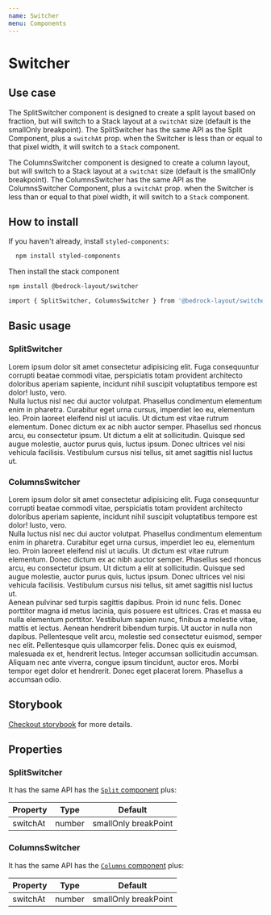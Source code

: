 ```yaml
---
name: Switcher
menu: Components
---
```



# Switcher

## Use case

The SplitSwitcher component is designed to create a split layout based on fraction, but will switch to a Stack layout at a `switchAt` size (default is the smallOnly breakpoint).
The SplitSwitcher has the same API as the Split Component, plus a `switchAt` prop. when the Switcher is less than or equal to that pixel width, it will switch to a `Stack` component.

The ColumnsSwitcher component is designed to create a column layout, but will switch to a Stack layout at a `switchAt` size (default is the smallOnly breakpoint).
The ColumnsSwitcher has the same API as the ColumnsSwitcher Component, plus a `switchAt` prop. when the Switcher is less than or equal to that pixel width, it will switch to a `Stack` component.

## How to install

If you haven't already, install `styled-components`:

```bash
  npm install styled-components
```

Then install the stack component

```bash
npm install @bedrock-layout/switcher

import { SplitSwitcher, ColumnsSwitcher } from '@bedrock-layout/switcher';
```

## Basic usage

### SplitSwitcher

<Playground>
  <SplitSwitcher gutter="lg" fraction="1/2" switchAt={700}>
    <div>
      Lorem ipsum dolor sit amet consectetur adipisicing elit. Fuga consequuntur
      corrupti beatae commodi vitae, perspiciatis totam provident architecto
      doloribus aperiam sapiente, incidunt nihil suscipit voluptatibus tempore
      est dolor! Iusto, vero.
    </div>
    <div>
      Nulla luctus nisl nec dui auctor volutpat. Phasellus condimentum elementum
      enim in pharetra. Curabitur eget urna cursus, imperdiet leo eu, elementum
      leo. Proin laoreet eleifend nisl ut iaculis. Ut dictum est vitae rutrum
      elementum. Donec dictum ex ac nibh auctor semper. Phasellus sed rhoncus
      arcu, eu consectetur ipsum. Ut dictum a elit at sollicitudin. Quisque sed
      augue molestie, auctor purus quis, luctus ipsum. Donec ultrices vel nisi
      vehicula facilisis. Vestibulum cursus nisi tellus, sit amet sagittis nisl
      luctus ut.
    </div>
  </SplitSwitcher>
</Playground>

### ColumnsSwitcher

<Playground>
  <ColumnsSwitcher gutter="lg" columns={2} switchAt={700}>
    <div>
      Lorem ipsum dolor sit amet consectetur adipisicing elit. Fuga consequuntur
      corrupti beatae commodi vitae, perspiciatis totam provident architecto
      doloribus aperiam sapiente, incidunt nihil suscipit voluptatibus tempore
      est dolor! Iusto, vero.
    </div>
    <div>
      Nulla luctus nisl nec dui auctor volutpat. Phasellus condimentum elementum
      enim in pharetra. Curabitur eget urna cursus, imperdiet leo eu, elementum
      leo. Proin laoreet eleifend nisl ut iaculis. Ut dictum est vitae rutrum
      elementum. Donec dictum ex ac nibh auctor semper. Phasellus sed rhoncus
      arcu, eu consectetur ipsum. Ut dictum a elit at sollicitudin. Quisque sed
      augue molestie, auctor purus quis, luctus ipsum. Donec ultrices vel nisi
      vehicula facilisis. Vestibulum cursus nisi tellus, sit amet sagittis nisl
      luctus ut.
    </div>
    <div>
      Aenean pulvinar sed turpis sagittis dapibus. Proin id nunc felis. Donec
      porttitor magna id metus lacinia, quis posuere est ultrices. Cras et massa
      eu nulla elementum porttitor. Vestibulum sapien nunc, finibus a molestie
      vitae, mattis et lectus. Aenean hendrerit bibendum turpis. Ut auctor in
      nulla non dapibus. Pellentesque velit arcu, molestie sed consectetur
      euismod, semper nec elit. Pellentesque quis ullamcorper felis. Donec quis
      ex euismod, malesuada ex et, hendrerit lectus. Integer accumsan
      sollicitudin accumsan. Aliquam nec ante viverra, congue ipsum tincidunt,
      auctor eros. Morbi tempor eget dolor et hendrerit. Donec eget placerat
      lorem. Phasellus a accumsan odio.
    </div>
  </ColumnsSwitcher>
</Playground>

## Storybook

[Checkout storybook](https://storybook.bedrock-layout.dev/?path=/story/switcher--split-switcher) for more details.

## Properties

### SplitSwitcher

It has the same API has the [`Split` component](/src-components-split) plus:

| Property | Type   | Default              |
| -------- | ------ | -------------------- |
| switchAt | number | smallOnly breakPoint |

### ColumnsSwitcher

It has the same API has the [`Columns` component](/src-components-columns) plus:

| Property | Type   | Default              |
| -------- | ------ | -------------------- |
| switchAt | number | smallOnly breakPoint |
